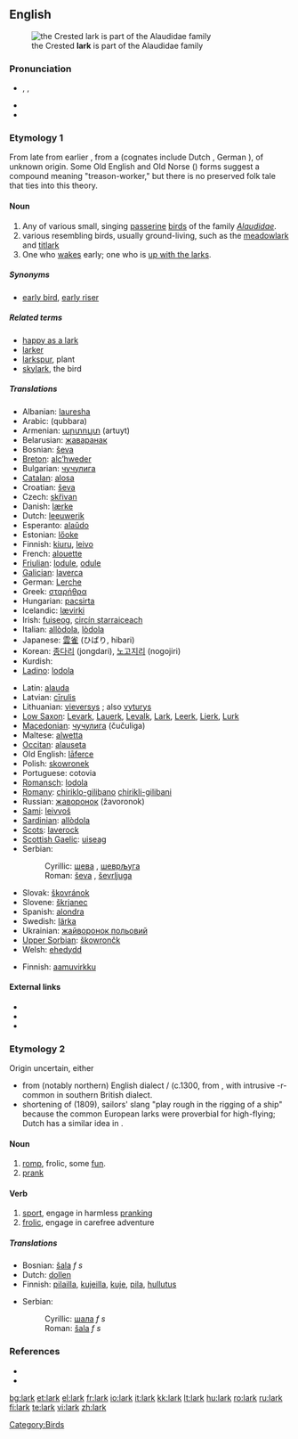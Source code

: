 ==English==
[[Image:Galerida cristata naumann.jpg|thumb|the Crested '''lark''' is part of the Alaudidae family]]

===Pronunciation===
* {{enPR|lärk}}, {{IPA|/lɑː(ɹ)k/}}, {{SAMPA|/lA:(r)k/}}
* {{audio|en-us-lark.ogg|Audio (US)}}
* {{rhymes|ɑː(r)k}}

===Etymology 1===
From late {{etyl|ang}} {{term|lagerce|lang=ang}} from earlier {{term|lawerce|lang=ang}}, from a {{proto|Germanic|laiw(a)rikon}} (cognates include Dutch {{term|leeuwerik|lang=nl}}, German {{term|Lerche|lang=de}}), of unknown origin. Some Old English and Old Norse ({{term|lævirik|lang=non}}) forms suggest a compound meaning "treason-worker," but there is no preserved folk tale that ties into this theory.

====Noun====
{{en-noun}}

# Any of various small, singing [[passerine]] [[bird]]s of the family ''[[Alaudidae]]''.
# various resembling birds, usually ground-living, such as the [[meadowlark]] and [[titlark]]
# One who [[wake]]s early; one who is [[up with the larks]].

=====Synonyms=====
* {{sense|one who wakes early}} [[early bird]], [[early riser]]

=====Related terms=====
* [[happy as a lark]]
* [[larker]]
* [[larkspur]], plant
* [[skylark]], the bird

=====Translations=====
{{trans-top|bird}}
* Albanian: [[lauresha]]
* Arabic: {{Arab|[[قبرة|قبّرة]]}} (qubbara)
* Armenian: [[արտույտ]] (artuyt)
* Belarusian: [[жаваранак]]
* Bosnian: [[ševa]] {{f}}
* [[Breton]]: [[alc’hweder]]
* Bulgarian: [[чучулига]]
* [[Catalan]]: [[alosa]]
* Croatian: [[ševa]]
* Czech: [[skřivan]] {{m}}
* Danish: [[lærke]] {{c}}
* Dutch: [[leeuwerik]] {{m}}
* Esperanto: [[alaŭdo]]
* Estonian: [[lőoke]]
* Finnish: [[kiuru]], [[leivo]]
* French: [[alouette]] {{f}}
* [[Friulian]]: [[lodule]], [[odule]]
* [[Galician]]: [[laverca]]
* German: [[Lerche]] {{f}}
* Greek: [[σταρήθρα]]
* Hungarian: [[pacsirta]]
* Icelandic: [[lævirki]]
* Irish: [[fuiseog]], [[circín starraiceach]]
* Italian: [[allòdola]], [[lòdola]]
* Japanese: [[雲雀]] (ひばり, hibari)
* Korean: [[종다리]] (jongdari), [[노고지리]] (nogojiri)
* Kurdish: {{KUchar|[[کڵاوکوره‌]]}}
* [[Ladino]]: [[lodola]]
{{trans-mid}}
* Latin: [[alauda]]
* Latvian: [[cīrulis]]
* Lithuanian: [[vieversys]] {{m}}; also [[vyturys]] {{m}}
* [[Low Saxon]]: [[Levark]], [[Lauerk]], [[Levalk]], [[Lark]], [[Leerk]], [[Lierk]], [[Lurk]] {{f}}
* [[Macedonian]]: [[чучулига]] (čučuliga)
* Maltese: [[alwetta]]
* [[Occitan]]: [[alauseta]]
* Old English: [[laferce|lāferce]] {{f}}
* Polish: [[skowronek]] {{m}}
* Portuguese: cotovia {{f}}
* [[Romansch]]: [[lodola]]
* [[Romany]]: [[chiriklo-gilibano]] {{m}} [[chirikli-gilibani]] {{f}}
* Russian: [[жаворонок]] (žavoronok)
* [[Sami]]: [[leivvoš]]
* [[Sardinian]]: [[allòdola]]
* [[Scots]]: [[laverock]]
* [[Scottish Gaelic]]: [[uiseag]] {{f}}
* Serbian:
*: Cyrillic: [[шева]] {{f}}, [[шевpљугa]] {{f}}
*: Roman: [[ševa]] {{f}}, [[ševrljuga]] {{f}}
* Slovak: [[škovránok]]
* Slovene: [[škrjanec]] {{m}}
* Spanish: [[alondra]] {{f}}
* Swedish: [[lärka]]
* Ukrainian: [[жайворонок польовий]]
* [[Upper Sorbian]]: [[škowrončk]]
* Welsh: [[ehedydd]]
{{trans-bottom}}

{{trans-top|one who [[wake]]s early}}
* Finnish: [[aamuvirkku]]
{{trans-mid}}
{{trans-bottom}}

====External links====
* {{pedialite|lark}}
* {{commonslite|Alaudidae}}
* {{specieslite|Alaudidae}}

===Etymology 2===
Origin uncertain, either
* from (notably northern) English dialect {{term|lake}}/{{term|laik||to play}} (c.1300, from {{etyl|non}} {{term|leika|lang=non||to play, (as opposed to work)}}, with intrusive -r- common in southern British dialect.
* shortening of {{term|skylark}} (1809), sailors' slang "play rough in the rigging of a ship" because the common European larks were proverbial for high-flying; Dutch has a similar idea in {{term|speelvogel||playbird, a person of markedly playful nature|lang=nl}}.

====Noun====
{{en-noun}}

# [[romp]], frolic, some [[fun]].
# [[prank]]

====Verb====
{{en-verb}}

# [[sport]], engage in harmless [[prank]]ing
# [[frolic]], engage in carefree adventure

=====Translations=====
{{trans-top|romp, frolic}}
{{trans-mid}}
{{trans-bottom}}
{{trans-top|prank}}
{{trans-mid}}
{{trans-bottom}}
{{checktrans-top}}
* Bosnian: [[šala]] ''f s''
* Dutch: [[dollen]]
* Finnish: [[pilailla]], [[kujeilla]], [[kuje]], [[pila]], [[hullutus]]
{{checktrans-mid}}
* Serbian:
*: Cyrillic: [[шала]] ''f s''
*: Roman: [[šala]] ''f s''
{{checktrans-bottom}}

===References===
* {{R:Online Etymology Dictionary}}
* {{R:Webster NCD 1967}}

[[Category:Birds]]

[[bg:lark]]
[[et:lark]]
[[el:lark]]
[[fr:lark]]
[[io:lark]]
[[it:lark]]
[[kk:lark]]
[[lt:lark]]
[[hu:lark]]
[[ro:lark]]
[[ru:lark]]
[[fi:lark]]
[[te:lark]]
[[vi:lark]]
[[zh:lark]]